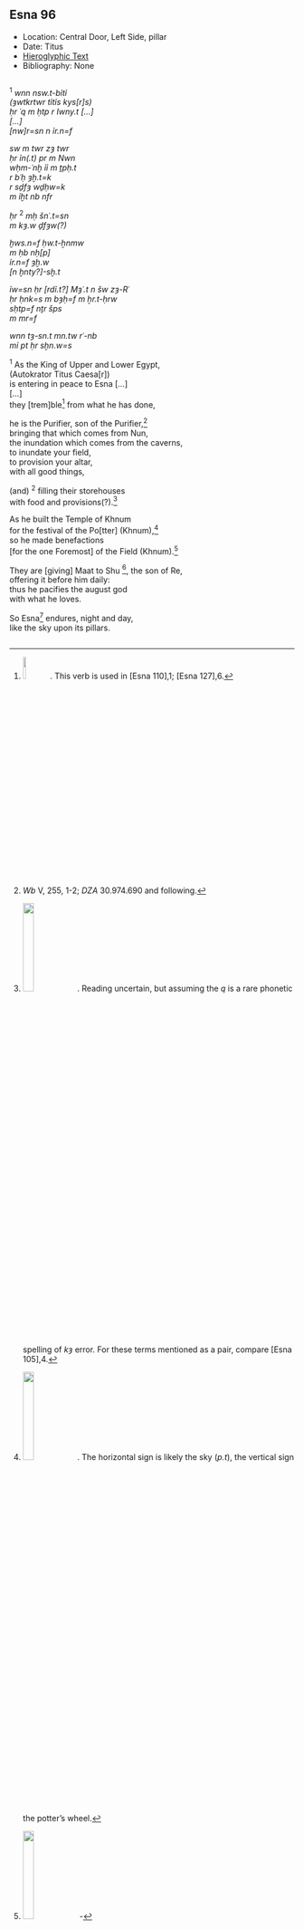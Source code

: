## Esna 96 {-}  
  
- Location: Central Door, Left Side, pillar  
- Date: Titus  
- [Hieroglyphic Text](https://www.ifao.egnet.net/uploads/publications/enligne/Temples-Esna002.pdf#page=263){target="_blank"}  
- Bibliography: None  
  
<style>  
  .col2 {  
    columns: 2 300px;         /* number of columns and width in pixels*/  
    -webkit-columns: 2 300px; /* chrome, safari */  
    -moz-columns: 2 300px;    /* firefox */  
    -webkit-column-break-inside: avoid;  
    -page-break-inside: avoid;  
    -break-inside: avoid;  
  }  
  
</style>  
  
  
<div class="col2">  
  
^1^ *wnn nsw.t-bỉtỉ  *  
*(ȝwtkrtwr tỉtỉs kys[r]s) *  
  *ḥr ʿq m ḥtp r Iwny.t [...]  *  
*[...]  *  
*[nw]r=sn n ỉr.n=f  *  
    
*sw m twr zȝ twr  *  
  *ḥr ỉn(.t) pr m Nwn  *  
    *wḥm-ʿnḫ ỉỉ m ṯpḥ.t  *  
      *r bʿḥ ȝḫ.t=k  *  
      *r sḏfȝ wḏḥw=k  *  
        *m ỉḫt nb nfr  *  
      
  *ḥr* ^2^ *mḥ šnʿ.t=sn  *  
    *m kȝ.w ḏfȝw(?)  *  
    
*ḫws.n=f ḥw.t-ẖnmw  *  
  *m ḥb nḥ[p]  *  
*ỉr.n=f ȝḫ.w   *  
  *[n ḫnty?]-sḫ.t  *  
    
*ỉw=sn ḥr [rdỉ.t?] Mȝʿ.t n šw zȝ-Rʿ  *  
  *ḥr ḥnk=s m bȝḥ=f m ẖr.t-ḥrw  *  
*sḥtp=f nṯr šps*  
   *m mr=f  *  
    
*wnn tȝ-sn.t mn.tw rʿ-nb  *  
*mỉ pt ḥr sḫn.w=s  *  
     
^1^ As the King of Upper and Lower Egypt,  
(Autokrator Titus Caesa[r])  
  is entering in peace to Esna [...]  
[...]  
  they [trem]ble[^fn-96-1] from what he has done,  
  
he is the Purifier, son of the Purifier,[^fn-96-2]  
  bringing that which comes from Nun,  
  the inundation which comes from the caverns,  
    to inundate your field,  
    to provision your altar,  
      with all good things,  
    
  (and) ^2^ filling their storehouses  
    with food and provisions(?).[^fn-96-3]  
  
As he built the Temple of Khnum  
  for the festival of the Po[tter] (Khnum),[^fn-96-4]  
so he made benefactions  
  [for the one Foremost] of the Field (Khnum).[^fn-96-5]  
  
They are [giving] Maat to Shu [^fn-96-6], the son of Re,  
  offering it before him daily:  
thus he pacifies the august god  
  with what he loves.  
  
So Esna[^fn-96-7] endures, night and day,  
  like the sky upon its pillars.  
  
</div>  
  
[^fn-96-1]: ![](images/96_1.png){width=10%}. This verb is used in [Esna 110],1; [Esna 127],6.  
[^fn-96-2]: *Wb* V, 255, 1-2; *DZA* 30.974.690 and following.  
[^fn-96-3]: ![](images/96_3.png){width=20%}. Reading uncertain, but assuming the *q* is a rare phonetic spelling of *kȝ* error. For these terms mentioned as a pair, compare [Esna 105],4.  
[^fn-96-4]: ![](images/96_4.png){width=20%}. The horizontal sign is likely the sky (*p.t*), the vertical sign the potter's wheel.  
[^fn-96-5]: ![](images/96_5.png){width=20%}  - 
[^fn-96-6]: ![](images/96_6.png){width=25%}. Note the acrophonic spelling of Shu: *š* < *šnb.t*, *w* < *wỉȝ* (cf. @klotz-baboons, p. 34, n. 8); the divine name Shu is written with an elaborate bark also in [Esna 156], 25.  
[^fn-96-7]: ![](images/96_7.png){width=20%}  -  
  
